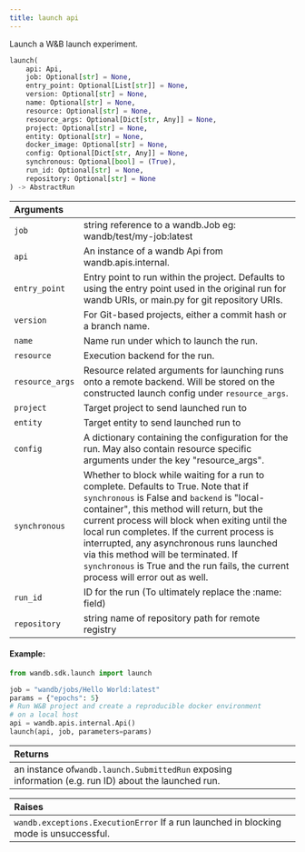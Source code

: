 ```yaml
---
title: launch api
---
```


<Card title="View the source code" href="https://www.github.com/wandb/wandb/tree/v0.20.1/wandb/sdk/launch/_launch.py#L249-L331" icon="github"/>

Launch a W&B launch experiment.

```python
launch(
    api: Api,
    job: Optional[str] = None,
    entry_point: Optional[List[str]] = None,
    version: Optional[str] = None,
    name: Optional[str] = None,
    resource: Optional[str] = None,
    resource_args: Optional[Dict[str, Any]] = None,
    project: Optional[str] = None,
    entity: Optional[str] = None,
    docker_image: Optional[str] = None,
    config: Optional[Dict[str, Any]] = None,
    synchronous: Optional[bool] = (True),
    run_id: Optional[str] = None,
    repository: Optional[str] = None
) -> AbstractRun
```

| Arguments |  |
| :--- | :--- |
|  `job` |  string reference to a wandb.Job eg: wandb/test/my-job:latest |
|  `api` |  An instance of a wandb Api from wandb.apis.internal. |
|  `entry_point` |  Entry point to run within the project. Defaults to using the entry point used in the original run for wandb URIs, or main.py for git repository URIs. |
|  `version` |  For Git-based projects, either a commit hash or a branch name. |
|  `name` |  Name run under which to launch the run. |
|  `resource` |  Execution backend for the run. |
|  `resource_args` |  Resource related arguments for launching runs onto a remote backend. Will be stored on the constructed launch config under `resource_args`. |
|  `project` |  Target project to send launched run to |
|  `entity` |  Target entity to send launched run to |
|  `config` |  A dictionary containing the configuration for the run. May also contain resource specific arguments under the key "resource_args". |
|  `synchronous` |  Whether to block while waiting for a run to complete. Defaults to True. Note that if `synchronous` is False and `backend` is "local-container", this method will return, but the current process will block when exiting until the local run completes. If the current process is interrupted, any asynchronous runs launched via this method will be terminated. If `synchronous` is True and the run fails, the current process will error out as well. |
|  `run_id` |  ID for the run (To ultimately replace the :name: field) |
|  `repository` |  string name of repository path for remote registry |

#### Example:

```python
from wandb.sdk.launch import launch

job = "wandb/jobs/Hello World:latest"
params = {"epochs": 5}
# Run W&B project and create a reproducible docker environment
# on a local host
api = wandb.apis.internal.Api()
launch(api, job, parameters=params)
```

| Returns |  |
| :--- | :--- |
|  an instance of`wandb.launch.SubmittedRun` exposing information (e.g. run ID) about the launched run. |

| Raises |  |
| :--- | :--- |
|  `wandb.exceptions.ExecutionError` If a run launched in blocking mode is unsuccessful. |
